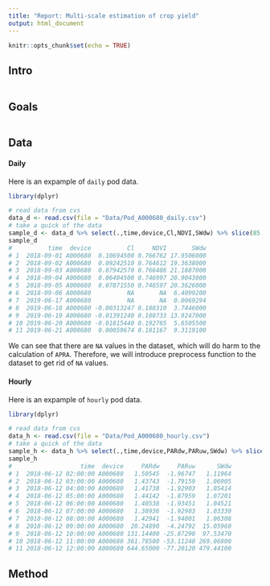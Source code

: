 ```yaml
---
title: "Report: Multi-scale estimation of crop yield"
output: html_document
---
```


```r
knitr::opts_chunk$set(echo = TRUE)
```

## Intro


```r

```

## Goals


```r

```

## Data


#### Daily
Here is an expample of `daily` pod data.
```r
library(dplyr)

# read data from cvs
data_d <- read.csv(file = "Data/Pod_A000680_daily.csv")
# take a quick of the data 
sample_d <- data_d %>% select(.,time,device,Cl,NDVI,SWdw) %>% slice(85:95)
sample_d
#          time  device          Cl     NDVI       SWdw
# 1  2018-09-01 A000680  0.10694500 0.766762 17.9506000
# 2  2018-09-02 A000680  0.09242510 0.764612 19.3638000
# 3  2018-09-03 A000680  0.07942570 0.766486 21.1887000
# 4  2018-09-04 A000680  0.06404500 0.746997 20.9043000
# 5  2018-09-05 A000680  0.07871550 0.748597 20.3626000
# 6  2018-09-06 A000680          NA       NA  6.4099200
# 7  2019-06-17 A000680          NA       NA  0.0069294
# 8  2019-06-18 A000680 -0.00313247 0.188310  3.7446000
# 9  2019-06-19 A000680 -0.01391240 0.180733 13.9247000
# 10 2019-06-20 A000680 -0.01815440 0.192765  5.6505500
# 11 2019-06-21 A000680  0.00059674 0.181167  9.3119100
```
We can see that there are `NA` values in the dataset, which will do harm to the calculation of `APRA`. Therefore, we will introduce preprocess function to the dataset to get rid of `NA` values.

#### Hourly
Here is an expample of `hourly` pod data.
```r
library(dplyr)

# read data from cvs
data_h <- read.csv(file = "Data/Pod_A000680_hourly.csv")
# take a quick of the data 
sample_h <- data_h %>% select(.,time,device,PARdw,PARuw,SWdw) %>% slice(85:95)
sample_h
#                   time  device     PARdw     PARuw      SWdw
# 1  2018-06-12 02:00:00 A000680   1.50545  -1.96747   1.11964
# 2  2018-06-12 03:00:00 A000680   1.43743  -1.79159   1.06905
# 3  2018-06-12 04:00:00 A000680   1.41738  -1.92903   1.05414
# 4  2018-06-12 05:00:00 A000680   1.44142  -1.87959   1.07201
# 5  2018-06-12 06:00:00 A000680   1.40538  -1.93451   1.04521
# 6  2018-06-12 07:00:00 A000680   1.38936  -1.92903   1.03330
# 7  2018-06-12 08:00:00 A000680   1.42941  -1.94001   1.06308
# 8  2018-06-12 09:00:00 A000680  20.24890  -4.24792  15.05960
# 9  2018-06-12 10:00:00 A000680 131.14400 -25.87290  97.53470
# 10 2018-06-12 11:00:00 A000680 361.78500 -53.11240 269.06800
# 11 2018-06-12 12:00:00 A000680 644.65000 -77.20120 479.44100
```

## Method


```r

```

